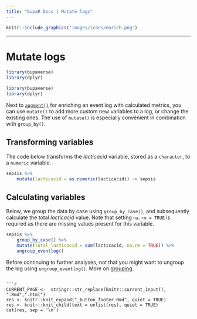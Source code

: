 ```yaml
---
title: "bupaR Docs | Mutate logs"
---
```



```r
knitr::include_graphics("images/icons/enrich.png")
```


***


# Mutate logs

```r
library(bupaverse)
library(dplyr)
```

```r
library(bupaverse)
library(dplyr)
```



Next to [`augment()`](augment.html) for enriching an event log with calculated metrics, you can use `mutate()` to add more custom new variables to a log, or change the existing ones. The use of `mutate()` is especially convenient in combination with `group_by()`.


## Transforming variables

The code below transforms the _lacticacid_ variable, stored as a `character`, to a `numeric` variable. 

```r
sepsis %>%
	mutate(lacticacid = as.numeric(lacticacid)) -> sepsis
```

## Calculating variables

Below, we group the data by case using `group_by_case()`, and subsequently calculate the total _lacticacid_ value. Note that setting `na.rm = TRUE` is required as there are missing values present for this variable. 

```r
sepsis %>%
	group_by_case() %>%
	mutate(total_lacticacid = sum(lacticacid, na.rm = TRUE)) %>%
	ungroup_eventlog()
```

Before continuing to further analyses, not that you might want to ungroup the log using `ungroup_eventlog()`. More on [grouping](wrangling.html).

```

```r
CURRENT_PAGE <-  stringr::str_replace(knitr::current_input(), ".Rmd",".html")
res <- knitr::knit_expand("_button_footer.Rmd", quiet = TRUE)
res <- knitr::knit_child(text = unlist(res), quiet = TRUE)
cat(res, sep = '\n')
```
